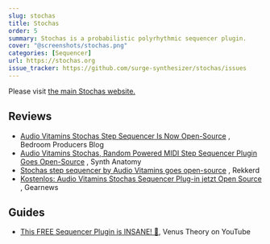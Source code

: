 ```yaml
---
slug: stochas
title: Stochas
order: 5
summary: Stochas is a probabilistic polyrhythmic sequencer plugin.
cover: "@screenshots/stochas.png"
categories: [Sequencer]
url: https://stochas.org
issue_tracker: https://github.com/surge-synthesizer/stochas/issues
---
```


Please visit [the main Stochas website.](https://stochas.org)

## Reviews

-   [Audio Vitamins Stochas Step Sequencer Is Now Open-Source](https://bedroomproducersblog.com/2020/08/23/stochas-open-source/)
    , Bedroom Producers Blog
-   [Audio Vitamins Stochas, Random Powered MIDI Step Sequencer Plugin Goes Open-Source](https://www.synthanatomy.com/2020/08/audio-vitamins-stochas-random-powered-midi-step-sequencer-plugin-goes-open-source.html)
    , Synth Anatomy
-   [Stochas step sequencer by Audio Vitamins goes open-source](https://rekkerd.org/stochas-step-sequencer-by-audio-vitamins-goes-open-source/)
    , Rekkerd
-   [Kostenlos: Audio Vitamins Stochas Sequencer Plug-in jetzt Open Source](https://www.gearnews.de/kostenlos-audio-vitamins-stochas-sequencer-plug-in-open-source/)
    , Gearnews

## Guides

-   [This FREE Sequencer Plugin is INSANE! 🤯](https://www.youtube.com/watch?v=Wyx8cz7oxLI), Venus Theory on YouTube
